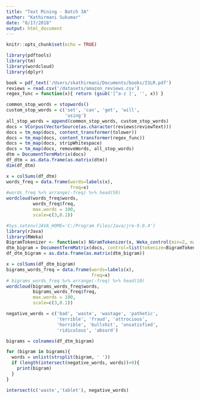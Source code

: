 ```yaml
---
title: "Text Mining - Batch 3A"
author: "Kathirmani Sukumar"
date: "8/17/2018"
output: html_document
---
```


```r
knitr::opts_chunk$set(echo = TRUE)
```

```r
library(pdftools)
library(tm)
library(wordcloud)
library(dplyr)
```

```r
book = pdf_text('/Users/skathirmani/Documents/books/ISLR.pdf')
reviews = read.csv('/datasets/amazon_reviews.csv')
regex_func = function(x){ return (gsub('[^a-z ]', '', x)) }

common_stop_words = stopwords()
custom_stop_words = c('set', 'can', 'get', 'will',
                      'using')
all_stop_words = append(common_stop_words, custom_stop_words)
docs = VCorpus(VectorSource(as.character(reviews$reviewText)))
docs = tm_map(docs, content_transformer(tolower))
docs = tm_map(docs, content_transformer(regex_func))
docs = tm_map(docs, stripWhitespace)
docs = tm_map(docs, removeWords, all_stop_words)
dtm = DocumentTermMatrix(docs)
df_dtm = as.data.frame(as.matrix(dtm))
dim(df_dtm)
```

```r
x = colSums(df_dtm)
words_freq = data.frame(words=labels(x),
                        freq=x)
#words_freq %>% arrange(-freq) %>% head(50)
wordcloud(words_freq$words,
          words_freq$freq,
          max.words = 100,
          scale=c(3,0.1))
```

```r
#Sys.setenv(JAVA_HOME='C:/Program Files/Java/jre-9.0.4')
library(rJava)
library(RWeka)
BigramTokenizer <- function(x) NGramTokenizer(x, Weka_control(min=2, max=2))
dtm_bigram = DocumentTermMatrix(docs, control=list(tokenize=BigramTokenizer))
df_dtm_bigram = as.data.frame(as.matrix(dtm_bigram))

x = colSums(df_dtm_bigram)
bigrams_words_freq = data.frame(words=labels(x),
                                freq=x)
# bigrams_words_freq %>% arrange(-freq) %>% head(10)
wordcloud(bigrams_words_freq$words,
          bigrams_words_freq$freq,
          max.words = 100,
          scale=c(3,0.1))
```


```r
negative_words = c('bad', 'waste', 'wastage', 'pathetic',
                   'terrible', 'fraud', 'attrocious', 
                   'horrible', 'bullshit', 'unsatisfied',
                   'ridiculous', 'absurd')

bigrams = colnames(df_dtm_bigram)

for (bigram in bigrams){
  words = unlist(strsplit(bigram, ' '))
  if (length(intersect(negative_words, words))>0){
    print(bigram)
  }
}
```


```r
intersect(c('waste','tablet'), negative_words)
```

